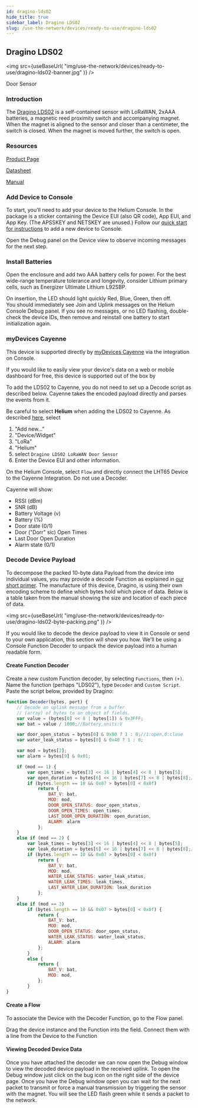 ```yaml
---
id: dragino-lds02
hide_title: true
sidebar_label: Dragino LDS02
slug: /use-the-network/devices/ready-to-use/dragino-lds02
---
```



## Dragino LDS02

<img
  src={useBaseUrl(
    "img/use-the-network/devices/ready-to-use/dragino-lds02-banner.jpg"
  )}
/>

Door Sensor

### Introduction

The [Dragino LDS02](https://www.dragino.com/products/lorawan-nb-iot-door-sensor-water-leak/item/181-lds02.html)
is a self-contained sensor with LoRaWAN, 2xAAA batteries, a magnetic reed proximity switch and accompanying magnet.
When the magnet is aligned to the sensor and closer than a centimeter, the switch is closed.  When the magnet is moved further, the switch is open.

### Resources

[Product Page](https://www.dragino.com/products/lorawan-nb-iot-door-sensor-water-leak/item/181-lds02.html)

[Datasheet](https://www.dragino.com/downloads/downloads/LoRa_End_Node/LDS02/Datasheet_LDS02_Door_Sensor.pdf)

[Manual](https://www.dragino.com/downloads/downloads/LoRa_End_Node/LDS02/LDS02_LoRaWAN_Door_Sensor_UserManual_v1.1.pdf)

### Add Device to Console

To start, you'll need to add your device to the Helium Console. In the package is a sticker containing the Device EUI (also QR code), App EUI, and App Key.
(The APSSKEY and NETSKEY are unused.)
Follow our [quick start for instructions](/use-the-network/console/adding-devices) to add a new device to Console.

Open the Debug panel on the Device view to observe incoming messages for the next step.

### Install Batteries

Open the enclosure and add two AAA battery cells for power.
For the best wide-range temperature tolerance and longevity, consider Lithium primary cells, such as Energizer Ultimate Lithium L92SBP.

On insertion, the LED should light quickly Red, Blue, Green, then off.  
You should immediately see Join and Uplink messages on the Helium Console Debug panel.
If you see no messages, or no LED flashing, double-check the device IDs, then remove and reinstall one battery to start initialization again.

### myDevices Cayenne

This device is supported directly by [myDevices Cayenne](https://cayenne.mydevices.com/cayenne) via the
integration on Console. 

If you would like to easily view your device's data on a web or mobile dashboard
for free, this device is supported out of the box by

To add the LDS02 to  Cayenne, you do not need to set up a Decode script
as described below. Cayenne takes the encoded payload directly and parses the
events from it.

Be careful to select **Helium** when adding the LDS02 to Cayenne.
As described [here](https://docs.mydevices.com/docs/lorawan/helium), select
1. "Add new..."
2. "Device/Widget"
3. "LoRa"
4. "Helium"
5. select `Dragino LDS02 LoRaWAN Door Sensor`
6. Enter the Device EUI and other information.

On the Helium Console, select `Flow` and directly connect the LHT65 Device to the 
Cayenne Integration.  Do not use a Decoder.

Cayenne will show:
* RSSI (dBm)
* SNR (dB)
* Battery Voltage (v)
* Battery (%)
* Door state (0/1)
* Door ("Dorr" sic) Open Times
* Last Door Open Duration
* Alarm state (0/1)

### Decode Device Payload

To decompose the packed 10-byte data Payload from the device into individual values, 
you may provide a decode Function as explained in [our short primer](/use-the-network/console/functions).
The manufacture of this device, Dragino, is using their own encoding scheme to
define which bytes hold which piece of data. Below is a table taken from the
manual showing the size and location of each piece of data.

<img
  src={useBaseUrl(
    "img/use-the-network/devices/ready-to-use/dragino-lds02-byte-packing.png"
  )}
/>

If you would like to decode the device payload to view it in Console or send to
your own application, this section will show you how. We'll be using a Console
Function Decoder to unpack the device payload into a human readable form.

#### Create Function Decoder

Create a new custom Function decoder, by selecting `Functions`, then `(+)`.
Name the function (perhaps "LDS02"), type `Decoder` and `Custom Script`.  Paste the script below, provided by Dragino:
```js
function Decoder(bytes, port) {
    // Decode an uplink message from a buffer
    // (array) of bytes to an object of fields.
    var value = (bytes[0] << 8 | bytes[1]) & 0x3FFF;
    var bat = value / 1000;//Battery,units:V

    var door_open_status = bytes[0] & 0x80 ? 1 : 0;//1:open,0:close
    var water_leak_status = bytes[0] & 0x40 ? 1 : 0;

    var mod = bytes[2];
    var alarm = bytes[9] & 0x01;

    if (mod == 1) {
        var open_times = bytes[3] << 16 | bytes[4] << 8 | bytes[5];
        var open_duration = bytes[6] << 16 | bytes[7] << 8 | bytes[8];//units:min
        if (bytes.length == 10 && 0x07 > bytes[0] < 0x0f)
            return {
                BAT_V: bat,
                MOD: mod,
                DOOR_OPEN_STATUS: door_open_status,
                DOOR_OPEN_TIMES: open_times,
                LAST_DOOR_OPEN_DURATION: open_duration,
                ALARM: alarm
            };
    }
    else if (mod == 2) {
        var leak_times = bytes[3] << 16 | bytes[4] << 8 | bytes[5];
        var leak_duration = bytes[6] << 16 | bytes[7] << 8 | bytes[8];//units:min
        if (bytes.length == 10 && 0x07 > bytes[0] < 0x0f)
            return {
                BAT_V: bat,
                MOD: mod,
                WATER_LEAK_STATUS: water_leak_status,
                WATER_LEAK_TIMES: leak_times,
                LAST_WATER_LEAK_DURATION: leak_duration
            };
    }
    else if (mod == 3)
        if (bytes.length == 10 && 0x07 > bytes[0] < 0x0f) {
            return {
                BAT_V: bat,
                MOD: mod,
                DOOR_OPEN_STATUS: door_open_status,
                WATER_LEAK_STATUS: water_leak_status,
                ALARM: alarm
            };
        }
        else {
            return {
                BAT_V: bat,
                MOD: mod,
            };
        }
}
```

#### Create a Flow

To associate the Device with the Decoder Function, go to the Flow panel.

Drag the device instance and the Function into the field.
Connect them with a line from the Device to the Function

#### Viewing Decoded Device Data

Once you have attached the decoder we can now open the Debug window to view the
decoded device payload in the received uplink. 
To open the Debug window just click on the bug icon on the
right side of the device page. Once you have the Debug window open you can wait
for the next packet to transmit or force a manual transmission by triggering the sensor with the magnet.
You will see the LED flash green while it sends a packet to the network.
